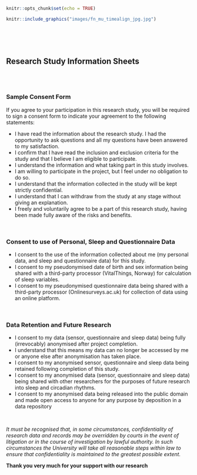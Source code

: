 
```r
knitr::opts_chunk$set(echo = TRUE)
```


```r
knitr::include_graphics("images/fn_mu_timealign_jpg.jpg")
```

<br><br> <br><!-- Add two line breaks -->

##  Research Study Information Sheets
&nbsp;  
&nbsp;  





###  Sample Consent Form  

If you agree to your participation in this research study, you will be required to sign a consent form to indicate your agreement to the following statements:

* I have read the information about the research study. I had the opportunity to ask questions and all my questions have been answered to my satisfaction.	 	 
* I confirm that I have read the inclusion and exclusion criteria for the study and that I believe I am eligible to participate. 	 	 
* I understand the information and what taking part in this study involves. 
* I am willing to participate in the project, but I feel under no obligation to do so. 
* I understand that the information collected in the study will be kept strictly confidential.
* I understand that I can withdraw from the study at any stage without giving an explanation.
* I freely and voluntarily agree to be a part of this research study, having been made fully aware of the risks and benefits.  

&nbsp;

###  Consent to use of Personal, Sleep and Questionnaire Data  
* I consent to the use of the information collected about me (my personal data, and sleep and questionnaire data) for this study.  
* I consent to my pseudonymised date of birth and sex information being shared with a third-party processor (VitalThings, Norway) for calculation of sleep variables. 
* I consent to my pseudonymised questionnaire data being shared with a third-party processor (Onlinesurveys.ac.uk) for collection of data using an online platform.  

&nbsp;

###  Data Retention and Future Research  
* I consent to my data (sensor, questionnaire and sleep data) being fully (irrevocably) anonymised after project completion.  
* I understand that this means my data can no longer be accessed by me or anyone else after anonymisation has taken place.  
* I consent to my anonymised sensor, questionnaire and sleep data being retained following completion of this study.   
* I consent to my anonymised data (sensor, questionnaire and sleep data) being shared with other researchers for the purposes of future research into sleep and circadian rhythms.  
* I consent to my anonymised data being released into the public domain and made open access to anyone for any purpose by deposition in a data repository  

&nbsp;
&nbsp;


*It must be recognised that, in some circumstances, confidentiality of research data and records may be overridden by courts in the event of litigation or in the course of investigation by lawful authority. In such circumstances the University will take all reasonable steps within law to ensure that confidentiality is maintained to the greatest possible extent.*  

<div align="center"> **Thank you very much for your support with our research** </div>
       
